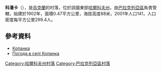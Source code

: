 {{coord|49|29|0|N|36|35|45|E|scale:100000_region:UA|display=title}}

'''科潘卡'''（{{lang-uk|Копанка}}），是[[烏克蘭|烏克蘭]]的村落，位於該國東部[[哈爾科夫州|哈爾科夫州]]，由[[巴拉克列亞區|巴拉克列亞區]]負責管轄，始建於1902年，面積0.47平方公里，海拔高度88米，2001年人口141，人口密度每平方公里299.4人。

==參考資料==
* [http://gska2.rada.gov.ua/pls/z7502/A005?rdat1=09.01.2009&rf7571=32080 Копанка]{{dead link|date=2018年4月 |bot=InternetArchiveBot |fix-attempted=yes }}
* [http://weather.in.ua/ua/har'kovskaja/11390 Погода в селі Копанка] {{Wayback|url=http://weather.in.ua/ua/har%27kovskaja/11390 |date=20160323025353 }}

{{DEFAULTSORT:Копанка}}
[[Category:哈爾科夫州村落|Category:哈爾科夫州村落]]
[[Category:巴拉克列亞區村落|Category:巴拉克列亞區村落]]


{{Kharkiv-geo-stub}}